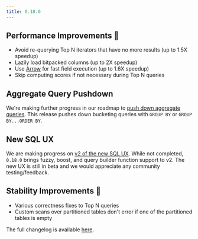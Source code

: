```yaml
---
title: 0.18.0
---
```


## Performance Improvements 🚀

- Avoid re-querying Top N iterators that have no more results (up to 1.5X speedup)
- Lazily load bitpacked columns (up to 2X speedup)
- Use [Arrow](https://arrow.apache.org/) for fast field execution (up to 1.6X speedup)
- Skip computing scores if not necessary during Top N queries

## Aggregate Query Pushdown

We're making further progress in our roadmap to [push down aggregate queries](/welcome/roadmap#analytics). This release
pushes down bucketing queries with `GROUP BY` or `GROUP BY...ORDER BY`.

## New SQL UX

We are making progress on [v2 of the new SQL UX](/v2/overview). While not completed, `0.18.0` brings fuzzy, boost, and query builder function
support to v2. The new UX is still in beta and we would appreciate any community testing/feedback.

## Stability Improvements 💪

- Various correctness fixes to Top N queries
- Custom scans over partitioned tables don't error if one of the partitioned tables is empty

The full changelog is available [here](https://github.com/paradedb/paradedb/releases/tag/v0.18.0).
